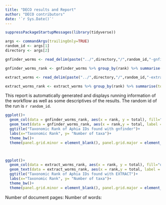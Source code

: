 ```yaml
---
title: "DECO results and Report"
author: "DECO contributors"
date: '`r Sys.Date()`'
---
```



```r
suppressPackageStartupMessages(library(tidyverse))

args <- commandArgs(trailingOnly=TRUE)
random_id <- args[1]
directory <- args[2]

gnfinder_worms <- read_delim(paste("../",directory,"/",random_id,"-gnfinder_organisms_worms.tsv", sep=""), delim="\t", col_names=T,col_types = cols())

gnfinder_worms_rank <- gnfinder_worms %>% group_by(rank) %>% summarise(total=n(), .groups = 'drop')

extract_worms <- read_delim(paste("../",directory,"/",random_id,"-extract_organisms_worms.tsv",sep=""), delim="\t", col_names=T,col_types = cols())

extract_worms_rank <- extract_worms %>% group_by(rank) %>% summarise(total=n(), .groups = 'drop')
```
This report is automatically generated and displays running information of the workflow as well as some descriptives of the results. The random id of the run is `r random_id`.


```r

ggplot()+
  geom_col(data = gnfinder_worms_rank, aes(x = rank, y = total), fill="cornflowerblue",show.legend = F)+
  geom_text(data = gnfinder_worms_rank, aes(x = rank,y = total, label = total), position=position_dodge(width=0.7), vjust=-0.25,size=2.8)+
  ggtitle("Taxonomic Rank of Aphia IDs found with gnfinder")+
  labs(x="Taxonomic Rank", y= "Number of taxa")+
  theme_bw()+
  theme(panel.grid.minor = element_blank(), panel.grid.major = element_blank(),axis.text.x = element_text(angle = 45, hjust = 1))



ggplot()+
  geom_col(data = extract_worms_rank, aes(x = rank, y = total), fill="deepskyblue1",show.legend = F)+
  geom_text(data = extract_worms_rank, aes(x = rank,y = total, label = total), position=position_dodge(width=0.7), vjust=-0.25,size=2.8)+
  ggtitle("Taxonomic Rank of Aphia IDs found with EXTRACT")+
  labs(x="Taxonomic Rank", y= "Number of taxa")+
  theme_bw()+
  theme(panel.grid.minor = element_blank(), panel.grid.major = element_blank(),axis.text.x = element_text(angle = 45, hjust = 1))

```

Number of document pages:
Number of words:



